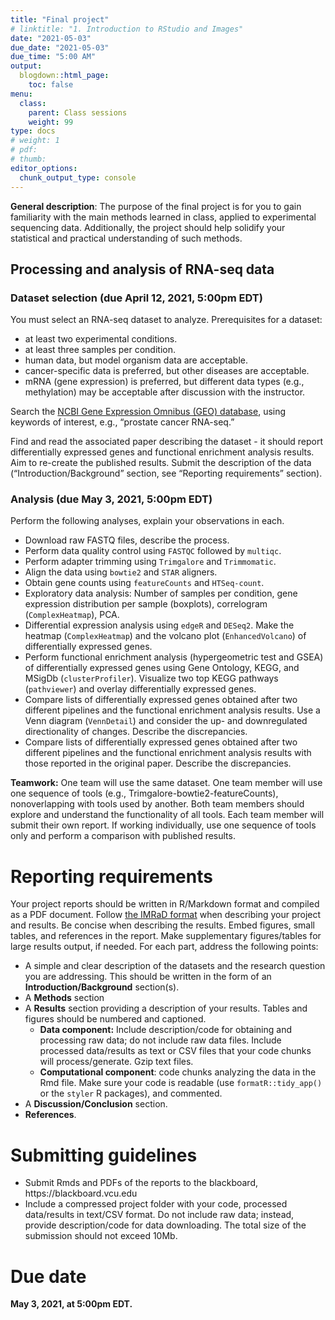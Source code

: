 ```yaml
---
title: "Final project"
# linktitle: "1. Introduction to RStudio and Images"
date: "2021-05-03"
due_date: "2021-05-03"
due_time: "5:00 AM"
output:
  blogdown::html_page:
    toc: false
menu:
  class:
    parent: Class sessions
    weight: 99
type: docs
# weight: 1 
# pdf: 
# thumb: 
editor_options: 
  chunk_output_type: console
---
```



**General description**: The purpose of the final project is for you to gain familiarity with the main methods learned in class, applied to experimental sequencing data. Additionally, the project should help solidify your statistical and practical understanding of such methods.

<!--For your project, you are required to complete two parts - 1) processing and analysis of raw RNA-seq data and 2) performing integrative analysis of two types of processed TCGA data, e.g., gene expression and methylation, or gene expression and ATAC-seq.-->

## Processing and analysis of RNA-seq data

### Dataset selection (due April 12, 2021, 5:00pm EDT)

You must select an RNA-seq dataset to analyze. Prerequisites for a dataset: 

- at least two experimental conditions.
- at least three samples per condition.
- human data, but model organism data are acceptable.
- cancer-specific data is preferred, but other diseases are acceptable.
- mRNA (gene expression) is preferred, but different data types (e.g., methylation) may be acceptable after discussion with the instructor.
<!--- your own data permitted after discussion with the instructor.-->

<!--Choose experimental condition of interest (e.g., a particular cancer type, environmental exposure, immunologic or neurologic disease). -->Search the [NCBI Gene Expression Omnibus (GEO) database](http://www.ncbi.nlm.nih.gov/geo/), using keywords of interest, e.g., "prostate cancer RNA-seq." 

Find and read the associated paper describing the dataset - it should report differentially expressed genes and functional enrichment analysis results. Aim to re-create the published results. Submit the description of the data ("Introduction/Background" section, see "Reporting requirements" section).

### Analysis (due May 3, 2021, 5:00pm EDT)

Perform the following analyses, explain your observations in each.

- Download raw FASTQ files, describe the process.
- Perform data quality control using `FASTQC` followed by `multiqc`.
- Perform adapter trimming using `Trimgalore` and `Trimmomatic`.
- Align the data using `bowtie2` and `STAR` aligners.
- Obtain gene counts using `featureCounts` and `HTSeq-count`.
- Exploratory data analysis: Number of samples per condition, gene expression distribution per sample (boxplots), correlogram (`ComplexHeatmap`), PCA.
- Differential expression analysis using `edgeR` and `DESeq2`. Make the heatmap (`ComplexHeatmap`) and the volcano plot (`EnhancedVolcano`) of differentially expressed genes.
- Perform functional enrichment analysis (hypergeometric test and GSEA) of differentially expressed genes using Gene Ontology, KEGG, and MSigDb (`clusterProfiler`). Visualize two top KEGG pathways (`pathviewer`) and overlay differentially expressed genes.
- Compare lists of differentially expressed genes obtained after two different pipelines and the functional enrichment analysis results. Use a Venn diagram (`VennDetail`) and consider the up- and downregulated directionality of changes. Describe the discrepancies. 
- Compare lists of differentially expressed genes obtained after two different pipelines and the functional enrichment analysis results with those reported in the original paper. Describe the discrepancies.

**Teamwork:** One team will use the same dataset. One team member will use one sequence of tools (e.g., Trimgalore-bowtie2-featureCounts), nonoverlapping with tools used by another. Both team members should explore and understand the functionality of all tools. Each team member will submit their own report. If working individually, use one sequence of tools only and perform a comparison with published results.


<!--
## 2. Integrative analysis of two types of processed TCGA data

Use Breast Cancer (BRCA) TCGA data. Select two data types, one should be RNA-seq and another may be ATAC-seq, DNA methylation, or other. Note that the additional data type should be considered in the context of genes, e.g., ATAC-seq peaks should be mapped to the nearby genes. Explore [GDC TCGA Breast Cancer (BRCA)](https://xenabrowser.net/datapages/?cohort=GDC%20TCGA%20Breast%20Cancer%20(BRCA)&removeHub=https%3A%2F%2Fxena.treehouse.gi.ucsc.edu%3A443) or [curatedTCGAData](	https://bioconductor.org/packages/curatedTCGAData/) data access options.

Perform the following analyses, explain your observations in each.

- Perform exploratory data analysis on gene expression - number of samples (total, and in each PAM50 subtype), number of genes, gene expression type (counts, RPKM/FPKM, TPM) and scale (raw or $log_2$), was the data normalized. Make a PCA plot (and/or, MDS, tSNE plots) colored by PAM50 subtypes.
    - Repeat for another data type.
- Select samples for two breast cancer subtypes from the "PAM50Call_RNAseq" annotation, e.g., "Basal" and "LumA." Perform differential expression analysis between the two conditions using `edgeR` and `DESeq2`. Compare the results, explain the discrepancies.
    - Repeat for another data type.
- Plot gene expression (X-axis) vs. another data type (Y-axis) levels for the differentially expressed genes. Select groups of genes with concordant changes, i.e., upregulated genes with decreased methylation level.
- Perform functional enrichment analysis of concordant and discordant groups of differentially expressed genes.
-->


# Reporting requirements

Your project reports should be written in R/Markdown format and compiled as a PDF document. Follow [the IMRaD format](https://writingcenter.gmu.edu/guides/writing-an-imrad-report) when describing your project and results. Be concise when describing the results. Embed figures, small tables, and references in the report. Make supplementary figures/tables for large results output, if needed. For each part, address the following points:

- A simple and clear description of the datasets and the research question you are addressing. This should be written in the form of an **Introduction/Background** section(s).
-  A **Methods** section
-  A **Results** section providing a description of your results. Tables and figures should be numbered and captioned.
    - **Data component:** Include description/code for obtaining and processing raw data; do not include raw data files. Include processed data/results as text or CSV files that your code chunks will process/generate. Gzip text files.
    - **Computational component**: code chunks analyzing the data in the Rmd file. Make sure your code is readable (use `formatR::tidy_app()` or the `styler` R packages), and commented.
- A **Discussion/Conclusion** section. 
- **References**.

# Submitting guidelines

- Submit Rmds and PDFs of the reports to the blackboard, https://blackboard.vcu.edu
- Include a compressed project folder with your code, processed data/results in text/CSV format. Do not include raw data; instead, provide description/code for data downloading. The total size of the submission should not exceed 10Mb.

# Due date

**May 3, 2021, at 5:00pm EDT.**